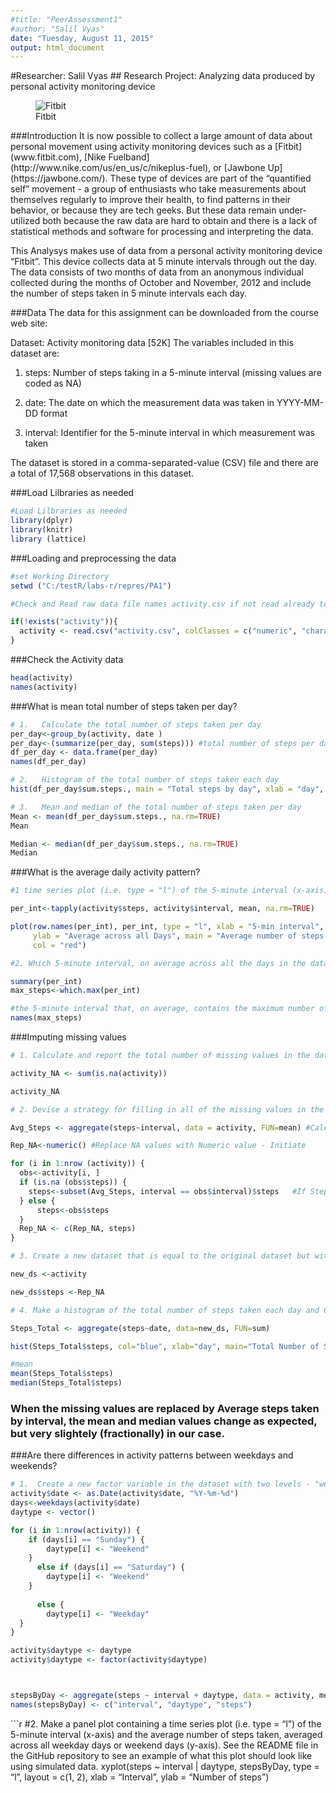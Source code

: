 ```yaml
---
#title: "PeerAssessment1"
#author: "Salil Vyas"
date: "Tuesday, August 11, 2015"
output: html_document
---
```

#Researcher:  Salil Vyas
## Research Project:  Analyzing data produced by personal activity monitoring device

![Fitbit](C:/testR/labs-r/repres/PA1/figure/fitbit android pic.png "Fitbit") 

###Introduction
It is now possible to collect a large amount of data about personal movement using activity monitoring devices such as a [Fitbit] (www.fitbit.com), [Nike Fuelband] (http://www.nike.com/us/en_us/c/nikeplus-fuel), or [Jawbone Up] (https://jawbone.com/). These type of devices are part of the "quantified self" movement - a group of enthusiasts who take measurements about themselves regularly to improve their health, to find patterns in their behavior, or because they are tech geeks. But these data remain under-utilized both because the raw data are hard to obtain and there is a lack of statistical methods and software for processing and interpreting the data.

This Analysys makes use of data from a personal activity monitoring device "Fitbit". This device collects data at 5 minute intervals through out the day. The data consists of two months of data from an anonymous individual collected during the months of October and November, 2012 and include the number of steps taken in 5 minute intervals each day.

###Data
The data for this assignment can be downloaded from the course web site:

Dataset: Activity monitoring data [52K]
The variables included in this dataset are:

1. steps: Number of steps taking in a 5-minute interval (missing values are coded as NA)

2. date: The date on which the measurement data was taken in YYYY-MM-DD format

3.  interval: Identifier for the 5-minute interval in which measurement was taken

The dataset is stored in a comma-separated-value (CSV) file and there are a total of 17,568 observations in this dataset.


###Load Lilbraries as needed

```r
#Load Lilbraries as needed
library(dplyr)
library(knitr)
library (lattice)

```

###Loading and preprocessing the data
```r

#set Working Directory
setwd ("C:/testR/labs-r/repres/PA1")

#Check and Read raw data file names activity.csv if not read already to save time and processing.

if(!exists("activity")){
  activity <- read.csv("activity.csv", colClasses = c("numeric", "character", "numeric"))
}
```


###Check the Activity data
```r
head(activity)
names(activity)
```


###What is mean total number of steps taken per day?
```r
# 1.   Calculate the total number of steps taken per day
per_day<-group_by(activity, date )
per_day<-(summarize(per_day, sum(steps))) #total number of steps per day
df_per_day <- data.frame(per_day)
names(df_per_day)
```

```r
# 2.   Histogram of the total number of steps taken each day
hist(df_per_day$sum.steps., main = "Total steps by day", xlab = "day", col = "blue")
```


```r
# 3.   Mean and median of the total number of steps taken per day
Mean <- mean(df_per_day$sum.steps., na.rm=TRUE)
Mean

Median <- median(df_per_day$sum.steps., na.rm=TRUE)
Median
```

###What is the average daily activity pattern?
```r
#1 time series plot (i.e. type = "l") of the 5-minute interval (x-axis) and the average number of steps taken

per_int<-tapply(activity$steps, activity$interval, mean, na.rm=TRUE)

plot(row.names(per_int), per_int, type = "l", xlab = "5-min interval", 
     ylab = "Average across all Days", main = "Average number of steps taken", 
     col = "red")
```

```r
#2. Which 5-minute interval, on average across all the days in the dataset, contains the maximum number of steps?

summary(per_int)
max_steps<-which.max(per_int)

#the 5-minute interval that, on average, contains the maximum number of steps is
names(max_steps)

```

###Imputing missing values
```r
# 1. Calculate and report the total number of missing values in the dataset (i.e. the total number of rows with NAs)

activity_NA <- sum(is.na(activity))

activity_NA
```

```r
# 2. Devise a strategy for filling in all of the missing values in the dataset. 

Avg_Steps <- aggregate(steps~interval, data = activity, FUN=mean) #Calculate Average Steps by interval

Rep_NA<-numeric() #Replace NA values with Numeric value - Initiate

for (i in 1:nrow (activity)) {             
  obs<-activity[i, ]
  if (is.na (obs$steps)) {
    steps<-subset(Avg_Steps, interval == obs$interval)$steps   #If Steps=NA then replace the value with Average Steps for the interval
  } else {
      steps<-obs$steps
  }
  Rep_NA <- c(Rep_NA, steps)
}
```


```r

# 3. Create a new dataset that is equal to the original dataset but with missing data filled in

new_ds <-activity

new_ds$steps <-Rep_NA
```

```r
# 4. Make a histogram of the total number of steps taken each day and Calculate and report the mean and median total number of steps taken per day. 

Steps_Total <- aggregate(steps~date, data=new_ds, FUN=sum)

hist(Steps_Total$steps, col="blue", xlab="day", main="Total Number of Steps Taken Each Day after imputing missing values")

#mean
mean(Steps_Total$steps)
median(Steps_Total$steps)
```

### When the missing values are replaced by Average steps taken by interval, the mean and median values change as expected, but very slightely (fractionally) in our case.


###Are there differences in activity patterns between weekdays and weekends?
```r

# 1.  Create a new factor variable in the dataset with two levels - "weekday" and "weekend" indicating whether a given date is a weekday or weekend day.
activity$date <- as.Date(activity$date, "%Y-%m-%d")
days<-weekdays(activity$date)
daytype <- vector()

for (i in 1:nrow(activity)) {
    if (days[i] == "Sunday") {
        daytype[i] <- "Weekend"
    }
      else if (days[i] == "Saturday") {
        daytype[i] <- "Weekend"
    }
        
      else {
        daytype[i] <- "Weekday"
  }
}

activity$daytype <- daytype
activity$daytype <- factor(activity$daytype)



stepsByDay <- aggregate(steps ~ interval + daytype, data = activity, mean)
names(stepsByDay) <- c("interval", "daytype", "steps")
```



```r
#2. Make a panel plot containing a time series plot (i.e. type = "l") of the 5-minute interval (x-axis) and the average number of steps taken, averaged across all weekday days or weekend days (y-axis). See the README file in the GitHub repository to see an example of what this plot should look like using simulated data.
xyplot(steps ~ interval | daytype, stepsByDay, type = "l", layout = c(1, 2), 
    xlab = "Interval", ylab = "Number of steps")

